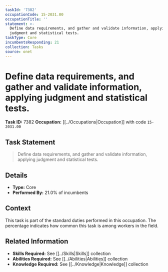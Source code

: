 ```yaml
---
taskId: '7382'
occupationCode: 15-2031.00
occupationTitle: ''
statement: >-
  Define data requirements, and gather and validate information, applying
  judgment and statistical tests.
taskType: Core
incumbentsResponding: 21
collection: Tasks
source: onet
---
```

# Define data requirements, and gather and validate information, applying judgment and statistical tests.

**Task ID:** 7382
**Occupation:** [[../Occupations|Occupation]] with code `15-2031.00`

## Task Statement

> Define data requirements, and gather and validate information, applying judgment and statistical tests.

## Details

- **Type:** Core
- **Performed By:** 21.0% of incumbents

## Context

This task is part of the standard duties performed in this occupation. The percentage indicates how common this task is among workers in the field.

## Related Information

- **Skills Required:** See [[../Skills|Skills]] collection
- **Abilities Required:** See [[../Abilities|Abilities]] collection
- **Knowledge Required:** See [[../Knowledge|Knowledge]] collection

